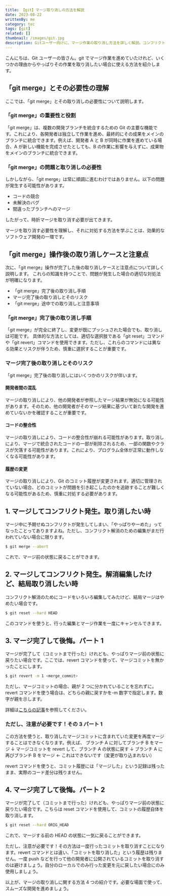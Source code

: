 ```yaml
---
title: 【git】マージ取り消しの方法を解説
date: 2023-08-22
writtenBy: me
category: tec
tags: [git]
related: []
thumbnail: /images/git.jpg
description: Gitユーザー向けに、マージ作業の取り消し方法を詳しく解説。コンフリクト解消からコミット後の後悔まで、4つの手順をわかりやすく紹介。
---
```


こんにちは、Git ユーザーの皆さん。git でマージ作業を進めていたけれど、いくつかの理由からやっぱりその作業を取り消したい場合に使える方法を紹介します。

## 「git merge」とその必要性の理解

ここでは、「git merge」とその取り消しの必要性について説明します。

### 「git merge」の重要性と役割

「git merge」は、複数の開発ブランチを統合するための Git の主要な機能です。これにより、各開発者は独立して作業を進め、最終的にその成果をメインのブランチに統合できます。例えば、開発者 A と B が同時に作業を進めている場合、A が新しい機能を完成させたとしても、B の作業に影響を与えずに、成果物をメインのブランチに統合できます。

### 「git merge」の問題と取り消しの必要性

しかしながら、「git merge」は常に順調に進むわけではありません。以下の問題が発生する可能性があります。

- コードの競合
- 未解決のバグ
- 間違ったブランチへのマージ

したがって、時折マージを取り消す必要が出てきます。

マージを取り消す必要性を理解し、それに対処する方法を学ぶことは、効果的なソフトウェア開発の一環です。

## 「git merge」操作後の取り消しケースと注意点

次に、「git merge」操作が完了した後の取り消しケースと注意点について詳しく説明します。
これらの知識を持つことで、問題が発生した場合の適切な対処法が明確になります。

- 「git merge」完了後の取り消し手順
- マージ完了後の取り消しとそのリスク
- 「git merge」途中での取り消しと注意事項

### 「git merge」完了後の取り消し手順

「git merge」が完全に終了し、変更が既にプッシュされた場合でも、取り消しは可能です。
具体的な方法としては、適切な選択肢である「git reset」コマンドや「git revert」コマンドを使用できます。ただし、これらのコマンドには異なる効果とリスクが伴うため、慎重に選択することが重要です。

### マージ完了後の取り消しとそのリスク

「git merge」完了後の取り消しにはいくつかのリスクが伴います。

#### 開発者間の混乱

マージの取り消しにより、他の開発者が参照したマージ結果が無効になる可能性があります。そのため、他の開発者がそのマージ結果に基づいて新たな開発を進めていないかを確認することが重要です。

#### コードの整合性

マージの取り消しにより、コードの整合性が崩れる可能性があります。取り消しにより、マージで統合されたコードの一部が削除されるため、一部の関数やクラスが欠落する可能性があります。これにより、プログラム全体が正常に動作しなくなる可能性があります。

#### 履歴の変更

マージの取り消しにより、Git のコミット履歴が変更されます。適切に管理されていない場合、どのコミットが問題を引き起こしたのかを追跡することが難しくなる可能性があるため、慎重に対処する必要があります。

## 1. マージしてコンフリクト発生。取り消したい時

マージ中に予期せぬコンフリクトが発生してしまい、「やっぱりやーめた」ってなったことってありますよね。ただし、コンフリクト解消のための編集がまだ行われていない場合に限ります。

```bash
$ git merge --abort
```

これで、マージ前の状態に戻ることができます。

## 2. マージしてコンフリクト発生。解消編集したけど、結局取り消したい時

コンフリクト解消のためにコードをいろいろ編集してみたけど、結局マージはやめたい場合です。

```bash
$ git reset --hard HEAD
```

このコマンドを使うと、行った編集とマージ作業を一度にキャンセルできます。

## 3. マージ完了して後悔。パート 1

マージが完了して（コミットまで行った）けれども、やっぱりマージ前の状態に戻りたい場合です。ここでは、revert コマンドを使って、マージコミットを無かったことにします。

```bash
$ git revert -m 1 <merge_commit>
```

ただし、マージコミットの場合、親が 2 つに分かれていることを忘れずに。revert コマンドを使う場合は、どちらの親に戻すかを-m 数字で指定します。数字が親を示します。

詳細は[こちらの記事](/vcs/git_what_revert)を参照してください。

### ただし、注意が必要です！その 3 パート 1

この方法を使うと、取り消したマージコミットに含まれていた変更を再度マージすることはできなくなります。例えば、
ブランチ A に対してブランチ B をマージ
↓
マージコミットを revert して、ブランチ A の状態に戻す
↓
ブランチ A に再びブランチ B をマージ ← これはできないです（変更が取り込まれない）

revert コマンドを使うと、コミット履歴には「マージした」という記録は残ったまま、実際のコード差分は残りません。

## 4. マージ完了して後悔。パート 2

マージが完了して（コミットまで行った）けれども、やっぱりマージ前の状態に戻りたい場合です。こちらは reset コマンドを使用して、コミットの履歴自体を取り消します。

```bash
$ git reset --hard ORIG_HEAD
```

これで、マージする前の HEAD の状態に一気に戻ることができます。

ただし、注意が必要です！その方法は一度行ったコミットを取り消すことになります。revert コマンドとは違い、「コミットを取り消した」という履歴は残りません。一度 push などを行って他の開発者に公開されているコミットを取り消すのは避けましょう。自分のローカルでのみ行った変更を元に戻したい場合にのみ使用しましょう。

以上が、マージの取り消しに関する方法 4 つの紹介です。必要な場面で使って、スムーズな開発を進めましょう。
